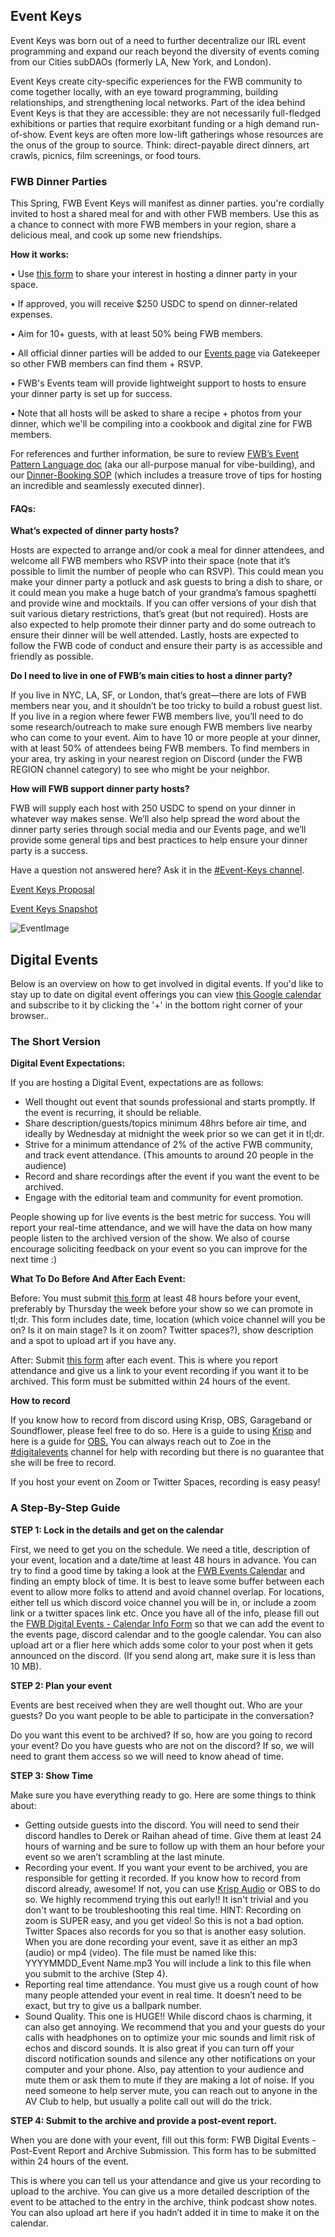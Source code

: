 ## Event Keys

Event Keys was born out of a need to further decentralize our IRL event programming and expand our reach beyond the diversity of events coming from our Cities subDAOs (formerly LA, New York, and London).

Event Keys create city-specific experiences for the FWB community to come together locally, with an eye toward programming, building relationships, and strengthening local networks. Part of the idea behind Event Keys is that they are accessible: they are not necessarily full-fledged exhibitions or parties that require exorbitant funding or a high demand run-of-show. Event keys are often more low-lift gatherings whose resources are the onus of the group to source. Think: direct-payable direct dinners, art crawls, picnics, film screenings, or food tours.

### FWB Dinner Parties

This Spring, FWB Event Keys will manifest as dinner parties. you're cordially invited to host a shared meal for and with other FWB members. Use this as a chance to connect with more FWB members in your region, share a delicious meal, and cook up some new friendships.

<b> How it works: </b>

• Use [this form](https://airtable.com/shr05mgzfQqovtove) to share your interest in hosting a dinner party in your space.

• If approved, you will receive $250 USDC to spend on dinner-related expenses.

• Aim for 10+ guests, with at least 50% being FWB members.

• All official dinner parties will be added to our [Events page](https://www.fwb.help/events) via Gatekeeper so other FWB members can find them + RSVP.

• FWB's Events team will provide lightweight support to hosts to ensure your dinner party is set up for success.

• Note that all hosts will be asked to share a recipe + photos from your dinner, which we'll be compiling into a cookbook and digital zine for FWB members.

For references and further information, be sure to review [FWB’s Event Pattern Language doc](https://drive.google.com/file/d/1g5dX8D6IAmsr247f1zaBgkIKt2n9-vse/view) (aka our all-purpose manual for vibe-building), and our [Dinner-Booking SOP](https://drive.google.com/drive/folders/1s400rhaub_wl5scx64Krv4jPWnVoAqv5) (which includes a treasure trove of tips for hosting an incredible and seamlessly executed dinner).

#### FAQs:

<b> What’s expected of dinner party hosts? </b>

Hosts are expected to arrange and/or cook a meal for dinner attendees, and welcome all FWB members who RSVP into their space (note that it’s possible to limit the number of people who can RSVP). This could mean you make your dinner party a potluck and ask guests to bring a dish to share, or it could mean you make a huge batch of your grandma’s famous spaghetti and provide wine and mocktails. If you can offer versions of your dish that suit various dietary restrictions, that’s great (but not required). Hosts are also expected to help promote their dinner party and do some outreach to ensure their dinner will be well attended. Lastly, hosts are expected to follow the FWB code of conduct and ensure their party is as accessible and friendly as possible.

<b> Do I need to live in one of FWB’s main cities to host a dinner party? </b>

If you live in NYC, LA, SF, or London, that’s great—there are lots of FWB members near you, and it shouldn’t be too tricky to build a robust guest list. If you live in a region where fewer FWB members live, you’ll need to do some research/outreach to make sure enough FWB members live nearby who can come to your event. Aim to have 10 or more people at your dinner, with at least 50% of attendees being FWB members. To find members in your area, try asking in your nearest region on Discord (under the FWB REGION channel category) to see who might be your neighbor.

<b> How will FWB support dinner party hosts? </b>

FWB will supply each host with 250 USDC to spend on your dinner in whatever way makes sense. We’ll also help spread the word about the dinner party series through social media and our Events page, and we’ll provide some general tips and best practices to help ensure your dinner party is a success.

Have a question not answered here? Ask it in the [#Event-Keys channel](https://discord.com/channels/749418486874243212/1064993881051115590).

[Event Keys Proposal](https://docs.google.com/document/d/1dyBtxQFXoz-6My0aEQwzeGyQ_g0Ul7PWuT-nDxR4lZY/edit#heading=h.bgpchq8baj4q)

[Event Keys Snapshot](https://snapshot.org/#/friendswithbenefits.eth/proposal/0x2b6679e7c53edb1d273fb67a12e76a30b54c81f38f2c7f888e31ec29ec60d9c6)

![EventImage](https://github.com/friends-with-benefits/fwb-wiki/blob/main/public/decentralised-dinner-parties.png)

## Digital Events

Below is an overview on how to get involved in digital events. If you'd like to stay up to date on digital event offerings you can view [this Google calendar](https://calendar.google.com/calendar/embed?src=2qmoc32nlcg7ug92j91rtgrngc%40group.calendar.google.com&ctz=Europe%2FLisbon) and subscribe to it by clicking the '+' in the bottom right corner of your browser..

### The Short Version

**Digital Event Expectations:**

If you are hosting a Digital Event, expectations are as follows:

- Well thought out event that sounds professional and starts promptly. If the event is recurring, it should be reliable.
- Share description/guests/topics minimum 48hrs before air time, and ideally by Wednesday at midnight the week prior so we can get it in tl;dr.
- Strive for a minimum attendance of 2% of the active FWB community, and track event attendance. (This amounts to around 20 people in the audience)
- Record and share recordings after the event if you want the event to be archived.
- Engage with the editorial team and community for event promotion.

People showing up for live events is the best metric for success. You will report your real-time attendance, and we will have the data on how many people listen to the archived version of the show. We also of course encourage soliciting feedback on your event so you can improve for the next time :)

**What To Do Before And After Each Event:**

Before: You must submit [this form](https://forms.gle/bhciK4dGrtufEMeN7) at least 48 hours before your event, preferably by Thursday the week before your show so we can promote in tl;dr. This form includes date, time, location (which voice channel will you be on? Is it on main stage? Is it on zoom? Twitter spaces?), show description and a spot to upload art if you have any.

After: Submit [this form](https://forms.gle/7LHAUtaouKC1jxqW6) after each event. This is where you report attendance and give us a link to your event recording if you want it to be archived. This form must be submitted within 24 hours of the event.

**How to record**

If you know how to record from discord using Krisp, OBS, Garageband or Soundflower, please feel free to do so. Here is a guide to using [Krisp](https://docs.google.com/document/d/1hZm6uZoaCWPpy2bXhCTeV96OUWIrn18J9J_3z1mG6LA/edit?usp=sharing) and here is a guide for [OBS.](https://docs.google.com/document/d/1uJssyu6DNQsjQtdgKS-OwqKunkaMiEraagGMk3fmNJ4/edit) You can always reach out to Zoe in the [#digitalevents](https://discord.com/channels/749418486874243212/984259876433829948) channel for help with recording but there is no guarantee that she will be free to record.

If you host your event on Zoom or Twitter Spaces, recording is easy peasy!

### A Step-By-Step Guide

**STEP 1: Lock in the details and get on the calendar**

First, we need to get you on the schedule. We need a title, description of your event, location and a date/time at least 48 hours in advance. You can try to find a good time by taking a look at the [FWB Events Calendar](https://www.fwb.help/events) and finding an empty block of time. It is best to leave some buffer between each event to allow more folks to attend and avoid channel overlap. For locations, either tell us which discord voice channel you will be in, or include a zoom link or a twitter spaces link etc. Once you have all of the info, please fill out the [FWB Digital Events - Calendar Info Form](https://forms.gle/MaQ7RoEHvKN1Tj238) so that we can add the event to the events page, discord calendar and to the google calendar. You can also upload art or a flier here which adds some color to your post when it gets announced on the discord. (If you send along art, make sure it is less than 10 MB).

**STEP 2: Plan your event**

Events are best received when they are well thought out. Who are your guests? Do you want people to be able to participate in the conversation?

Do you want this event to be archived? If so, how are you going to record your event? Do you have guests who are not on the discord? If so, we will need to grant them access so we will need to know ahead of time.

**STEP 3: Show Time**

Make sure you have everything ready to go. Here are some things to think about:

- Getting outside guests into the discord. You will need to send their discord handles to Derek or Raihan ahead of time. Give them at least 24 hours of warning and be sure to follow up with them an hour before your event so we aren’t scrambling at the last minute.
- Recording your event. If you want your event to be archived, you are responsible for getting it recorded. If you know how to record from discord already, awesome! If not, you can use [Krisp Audio](https://docs.google.com/document/d/1hZm6uZoaCWPpy2bXhCTeV96OUWIrn18J9J_3z1mG6LA/edit?usp=sharing) or OBS to do so. We highly recommend trying this out early!! It isn't trivial and you don't want to be troubleshooting this real time. HINT: Recording on zoom is SUPER easy, and you get video! So this is not a bad option. Twitter Spaces also records for you so that is another easy solution. When you are done recording your event, save it as either an mp3 (audio) or mp4 (video). The file must be named like this: YYYYMMDD_Event Name.mp3 You will include a link to this file when you submit to the archive (Step 4).
- Reporting real time attendance. You must give us a rough count of how many people attended your event in real time. It doesn’t need to be exact, but try to give us a ballpark number.
- Sound Quality. This one is HUGE!! While discord chaos is charming, it can also get annoying. We recommend that you and your guests do your calls with headphones on to optimize your mic sounds and limit risk of echos and discord sounds. It is also great if you can turn off your discord notification sounds and silence any other notifications on your computer and your phone. Also, pay attention to your audience and mute them or ask them to mute if they are making a lot of noise. If you need someone to help server mute, you can reach out to anyone in the AV Club to help, but usually a polite call out will do the trick.

**STEP 4: Submit to the archive and provide a post-event report.**

When you are done with your event, fill out this form: FWB Digital Events - Post-Event Report and Archive Submission. This form has to be submitted within 24 hours of the event.

This is where you can tell us your attendance and give us your recording to upload to the archive. You can give us a more detailed description of the event to be attached to the entry in the archive, think podcast show notes. You can also upload art here if you hadn’t added it in time to make it on the calendar.
